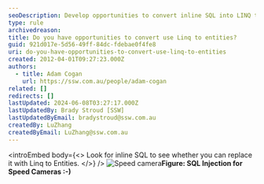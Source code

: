 ```yaml
---
seoDescription: Develop opportunities to convert inline SQL into LINQ to Entities by looking out for potential replacements.
type: rule
archivedreason:
title: Do you have opportunities to convert use Linq to entities?
guid: 921d017e-5d56-49ff-84dc-fdebae0f4fe8
uri: do-you-have-opportunities-to-convert-use-linq-to-entities
created: 2012-04-01T09:27:23.000Z
authors:
  - title: Adam Cogan
    url: https://ssw.com.au/people/adam-cogan
related: []
redirects: []
lastUpdated: 2024-06-08T03:27:17.000Z
lastUpdatedBy: Brady Stroud [SSW]
lastUpdatedByEmail: bradystroud@ssw.com.au
createdBy: LuZhang
createdByEmail: LuZhang@ssw.com.au
---
```


<introEmbed
  body={<>
Look for inline SQL to see whether you can replace it with Linq to Entities.
  </>}
/>
![Speed camera](/uploads/rules/do-you-have-opportunities-to-convert-use-linq-to-entities/speed-camera.jpg)**Figure: SQL Injection for Speed Cameras :-)**
